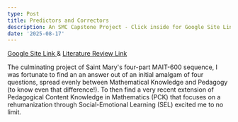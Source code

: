 ```yaml
---
type: Post
title: Predictors and Correctors
description: An SMC Capstone Project - Click inside for Google Site Link & more!
date: '2025-08-17'
---
```

[Google Site Link ](https://sites.google.com/stmarys-ca.edu/predictorsandcorrectors?usp=sharingGoogle)& [Literature Review Link](https://docs.google.com/document/d/1rsgHwI_7IJHyXPJEEE2ZAeXfAcNFlMpEcus9T0L90zc/edit?usp=sharingReview)

The culminating project of Saint Mary's four-part MAIT-600 sequence, I was fortunate to find an an answer out of an initial amalgam of four questions, spread evenly between Mathematical Knowledge and Pedagogy (to know even that difference!). To then find a very recent extension of Pedagogical Content Knowledge in Mathematics (PCK) that focuses on a rehumanization through Social-Emotional Learning (SEL) excited me to no limit.

